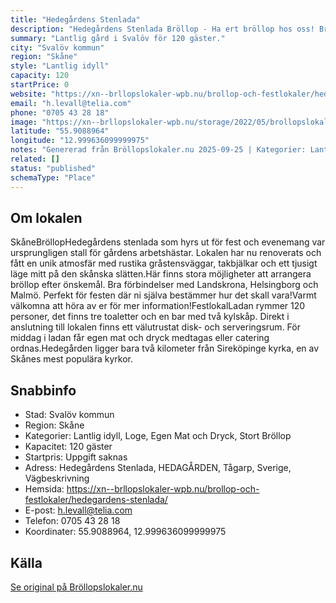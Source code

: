 ```yaml
---
title: "Hedegårdens Stenlada"
description: "Hedegårdens Stenlada Bröllop - Ha ert bröllop hos oss! Bröllopslokal skåne. Skicka gärna en förfrågan så hjälper vi Er!"
summary: "Lantlig gård i Svalöv för 120 gäster."
city: "Svalöv kommun"
region: "Skåne"
style: "Lantlig idyll"
capacity: 120
startPrice: 0
website: "https://xn--brllopslokaler-wpb.nu/brollop-och-festlokaler/hedegardens-stenlada/"
email: "h.levall@telia.com"
phone: "0705 43 28 18"
image: "https://xn--brllopslokaler-wpb.nu/storage/2022/05/brollopslokal-festlokal-brollop-festvaning-skane-hedegardens-stenlada21.webp"
latitude: "55.9088964"
longitude: "12.999636099999975"
notes: "Genererad från Bröllopslokaler.nu 2025-09-25 | Kategorier: Lantlig idyll, Loge, Egen Mat och Dryck, Stort Bröllop"
related: []
status: "published"
schemaType: "Place"
---
```


## Om lokalen

SkåneBröllopHedegårdens stenlada som hyrs ut för fest och evenemang var ursprungligen stall för gårdens arbetshästar. Lokalen har nu renoverats och fått en unik atmosfär med rustika gråstensväggar, takbjälkar och ett tjusigt läge mitt på den skånska slätten.Här finns stora möjligheter att arrangera bröllop efter önskemål. Bra förbindelser med Landskrona, Helsingborg och Malmö. Perfekt för festen där ni själva bestämmer hur det skall vara!Varmt välkomna att höra av er för mer information!FestlokalLadan rymmer 120 personer, det finns tre toaletter och en bar med två kylskåp. Direkt i anslutning till lokalen finns ett välutrustat disk- och serveringsrum. För middag i ladan får egen mat och dryck medtagas eller catering ordnas.Hedegården ligger bara två kilometer från Sireköpinge kyrka, en av Skånes mest populära kyrkor.

## Snabbinfo

- Stad: Svalöv kommun
- Region: Skåne
- Kategorier: Lantlig idyll, Loge, Egen Mat och Dryck, Stort Bröllop
- Kapacitet: 120 gäster
- Startpris: Uppgift saknas
- Adress: Hedegårdens Stenlada, HEDAGÅRDEN, Tågarp, Sverige, Vägbeskrivning
- Hemsida: https://xn--brllopslokaler-wpb.nu/brollop-och-festlokaler/hedegardens-stenlada/
- E-post: h.levall@telia.com
- Telefon: 0705 43 28 18
- Koordinater: 55.9088964, 12.999636099999975

## Källa

[Se original på Bröllopslokaler.nu](https://xn--brllopslokaler-wpb.nu/brollop-och-festlokaler/hedegardens-stenlada/)
